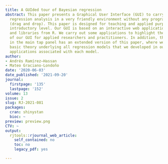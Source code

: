```yaml
---
title: A GUIded tour of Bayesian regression
abstract: This paper presents a Graphical User Interface (GUI) to carry out a Bayesian
  regression analysis in a very friendly environment without any programming skills
  (drag and drop). This paper is designed for teaching and applied purposes at an
  introductory level. Our GUI is based on an interactive web application using shiny
  and libraries from R. We carry out some applications to highlight the potential
  of our GUI for applied researchers and practitioners. In addition, the Help option
  in the main tap panel has an extended version of this paper, where we present the
  basic theory underlying all regression models that we developed in our GUI and more
  applications associated with each model.
author:
- Andrés Ramírez–Hassan
- Mateo Graciano-Londoño
date: '2020-06-03'
date_published: '2021-09-20'
journal:
  firstpage: '135'
  lastpage: '152'
volume: 13
issue: 2
slug: RJ-2021-081
packages:
  cran: shinystan
  bioc: ~
preview: preview.png
CTV: ~
output:
  rjtools::rjournal_web_article:
    self_contained: no
    toc: no
    legacy_pdf: yes

---
```

